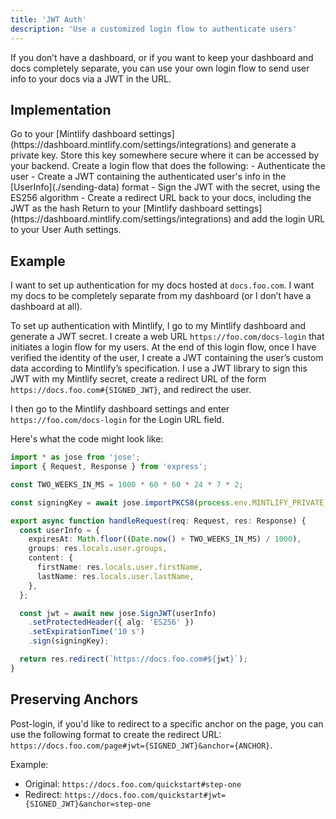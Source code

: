 ```yaml
---
title: 'JWT Auth'
description: 'Use a customized login flow to authenticate users'
---
```


If you don’t have a dashboard, or if you want to keep your dashboard and docs completely separate, you can use your own login flow to send user info to your docs via a JWT in the URL.

## Implementation

<Steps>
  <Step title="Generate a private key">
    Go to your [Mintlify dashboard settings](https://dashboard.mintlify.com/settings/integrations) and generate a private key. Store this key somewhere secure where it can be accessed by your backend.
  </Step>
  <Step title="Create a login flow">
    Create a login flow that does the following:
    - Authenticate the user
    - Create a JWT containing the authenticated user's info in the [UserInfo](./sending-data) format
    - Sign the JWT with the secret, using the ES256 algorithm
    - Create a redirect URL back to your docs, including the JWT as the hash
  </Step>
  <Step title="Configure your User Auth settings">
    Return to your [Mintlify dashboard settings](https://dashboard.mintlify.com/settings/integrations) and add the login URL to your User Auth settings.
  </Step>
</Steps>

## Example

I want to set up authentication for my docs hosted at `docs.foo.com`. I want my docs
to be completely separate from my dashboard (or I don’t have a dashboard at all).

To set up authentication with Mintlify, I go to my Mintlify dashboard and generate a
JWT secret. I create a web URL `https://foo.com/docs-login` that initiates a login flow
for my users. At the end of this login flow, once I have verified the identity of the user,
I create a JWT containing the user’s custom data according to Mintlify’s specification.
I use a JWT library to sign this JWT with my Mintlify secret, create a redirect URL of the
form `https://docs.foo.com#{SIGNED_JWT}`, and redirect the user.

I then go to the Mintlify dashboard settings and enter `https://foo.com/docs-login` for the
Login URL field.

Here's what the code might look like:

```ts
import * as jose from 'jose';
import { Request, Response } from 'express';

const TWO_WEEKS_IN_MS = 1000 * 60 * 60 * 24 * 7 * 2;

const signingKey = await jose.importPKCS8(process.env.MINTLIFY_PRIVATE_KEY, 'ES256');

export async function handleRequest(req: Request, res: Response) {
  const userInfo = {
    expiresAt: Math.floor((Date.now() + TWO_WEEKS_IN_MS) / 1000),
    groups: res.locals.user.groups,
    content: {
      firstName: res.locals.user.firstName,
      lastName: res.locals.user.lastName,
    },
  };

  const jwt = await new jose.SignJWT(userInfo)
    .setProtectedHeader({ alg: 'ES256' })
    .setExpirationTime('10 s')
    .sign(signingKey);

  return res.redirect(`https://docs.foo.com#${jwt}`);
}

```

## Preserving Anchors

Post-login, if you'd like to redirect to a specific anchor on the page, you can use the following format to create the redirect URL: `https://docs.foo.com/page#jwt={SIGNED_JWT}&anchor={ANCHOR}`.

Example:

- Original: `https://docs.foo.com/quickstart#step-one`
- Redirect: `https://docs.foo.com/quickstart#jwt={SIGNED_JWT}&anchor=step-one`
